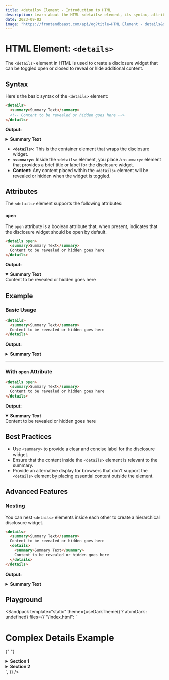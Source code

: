 ```yaml
---
title: <details> Element - Introduction to HTML
description: Learn about the HTML <details> element, its syntax, attributes, best practices, and more.
date: 2023-09-02
image: "https://frontendbeast.com/api/og?title=HTML Element - details&desc=Learn about the details element, its syntax, attributes, best practices."
---
```



# HTML Element: `<details>`

The `<details>` element in HTML is used to create a disclosure widget that can be toggled open or closed to reveal or hide additional content.

## Syntax

Here's the basic syntax of the `<details>` element:

```html showLineNumbers /details/
<details>
  <summary>Summary Text</summary>
  <!-- Content to be revealed or hidden goes here -->
</details>
```

**Output:**

<details>
  <summary>Summary Text</summary>
  Content to be revealed or hidden goes here
</details>

- **`<details>`:** This is the container element that wraps the disclosure widget.
- **`<summary>`:** Inside the `<details>` element, you place a `<summary>` element that provides a brief title or label for the disclosure widget.
- **Content:** Any content placed within the `<details>` element will be revealed or hidden when the widget is toggled.

## Attributes

The `<details>` element supports the following attributes:

### `open`

The `open` attribute is a boolean attribute that, when present, indicates that the disclosure widget should be open by default.

```html showLineNumbers /open/
<details open>
  <summary>Summary Text</summary>
  Content to be revealed or hidden goes here
</details>
```

**Output:**

<details open>
  <summary>Summary Text</summary>
  Content to be revealed or hidden goes here
</details>

## Example

### Basic Usage

```html showLineNumbers
<details>
  <summary>Summary Text</summary>
  Content to be revealed or hidden goes here
</details>
```

**Output:**

<details>
  <summary>Summary Text</summary>
  Content to be revealed or hidden goes here
</details>

---

### With `open` Attribute

```html showLineNumbers
<details open>
  <summary>Summary Text</summary>
  Content to be revealed or hidden goes here
</details>
```

**Output:**

<details open>
  <summary>Summary Text</summary>
  Content to be revealed or hidden goes here
</details>

## Best Practices

- Use `<summary>` to provide a clear and concise label for the disclosure widget.
- Ensure that the content inside the `<details>` element is relevant to the summary.
- Provide an alternative display for browsers that don't support the `<details>` element by placing essential content outside the element.

## Advanced Features

### Nesting

You can nest `<details>` elements inside each other to create a hierarchical disclosure widget.

```html showLineNumbers
<details>
  <summary>Summary Text</summary>
  Content to be revealed or hidden goes here
  <details>
    <summary>Summary Text</summary>
    Content to be revealed or hidden goes here
  </details>
</details>
```

**Output:**

<details>
  <summary>Summary Text</summary>
  Content to be revealed or hidden goes here
  <details>
    <summary>Summary Text</summary>
    Content to be revealed or hidden goes here
  </details>
</details>

## Playground

<Sandpack
  template="static"
  theme={useDarkTheme() ? atomDark : undefined}
  files={{
    "/index.html": `<!DOCTYPE html>
<html lang="en">
<head>
  <meta charset="UTF-8">
  <meta name="viewport" content="width=device-width, initial-scale=1.0">
  <title>Complex Details Example</title>
  <style>
    /* Style the summary text */
    summary {
      font-weight: bold;
      cursor: pointer;
    }

    /* Style the details container */
    details {
      border: 1px solid #ccc;
      padding: 10px;
      margin: 10px;
      border-radius: 5px;
    }

    /* Change the disclosure triangle icon color */
    summary::-webkit-details-marker {
      color: #007bff;
    }

    /* Style the nested details container */
    details details {
      border: 1px dashed #e91e63;
      padding: 8px;
      margin-top: 8px;
    }

  </style>
</head>
<body>
  <h1>Complex Details Example</h1>

{" "}

<details>
  <summary>Section 1</summary>
  <p>This is the content for Section 1.</p>

{" "}

<details>
  <summary>Subsection 1.1</summary>
  <p>This is the content for Subsection 1.1.</p>
</details>

  <details>
    <summary>Subsection 1.2</summary>
    <p>This is the content for Subsection 1.2.</p>
  </details>
</details>

  <details>
    <summary>Section 2</summary>
    <p>This is the content for Section 2.</p>
  </details>
</body>
</html>`,
  }}
/>
